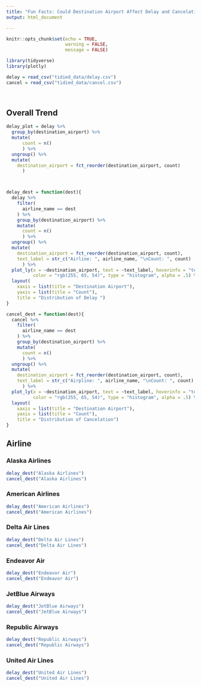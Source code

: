 ```yaml
---
title: "Fun Facts: Could Destination Airport Affect Delay and Cancelation?"
output: html_document

---
```

```r
knitr::opts_chunk$set(echo = TRUE,
                      warning = FALSE,
                      message = FALSE)

library(tidyverse)
library(plotly)

delay = read_csv("tidied_data/delay.csv")
cancel = read_csv("tidied_data/cancel.csv")

```

<br>

## Overall Trend 

```r
delay_plot = delay %>%
  group_by(destination_airport) %>% 
  mutate(
      count = n()
      ) %>% 
  ungroup() %>% 
  mutate(
    destination_airport = fct_reorder(destination_airport, count)
      ) 




```


```r
delay_dest = function(dest){
  delay %>%
    filter(
      airline_name == dest
    ) %>% 
    group_by(destination_airport) %>% 
    mutate(
      count = n()
      ) %>% 
  ungroup() %>% 
  mutate(
    destination_airport = fct_reorder(destination_airport, count),
    text_label = str_c("Airline: ", airline_name, "\nCount: ", count)
      ) %>% 
  plot_ly(x = ~destination_airport, text = ~text_label, hoverinfo = "text", 
          color = "rgb(255, 65, 54)", type = "histogram", alpha = .5) %>% 
  layout(
    xaxis = list(title = "Destination Airport"),
    yaxis = list(title = "Count"),
    title = "Distribution of Delay ")
}

cancel_dest = function(dest){
  cancel %>%
    filter(
      airline_name == dest
    ) %>% 
    group_by(destination_airport) %>% 
    mutate(
      count = n()
      ) %>% 
  ungroup() %>% 
  mutate(
    destination_airport = fct_reorder(destination_airport, count),
    text_label = str_c("Airpline: ", airline_name, "\nCount: ", count)
      ) %>% 
  plot_ly(x = ~destination_airport, text = ~text_label, hoverinfo = "text",
          color = "rgb(255, 65, 54)", type = "histogram", alpha = .5) %>% 
  layout(
    xaxis = list(title = "Destination Airport"),
    yaxis = list(title = "Count"),
    title = "Distribution of Cancelation")
}
```


## Airline {.tabset}
### Alaska Airlines
```r
delay_dest("Alaska Airlines")
cancel_dest("Alaska Airlines")
```


### American Airlines 
```r
delay_dest("American Airlines")
cancel_dest("American Airlines")
```

### Delta Air Lines 
```r
delay_dest("Delta Air Lines")
cancel_dest("Delta Air Lines")
```

### Endeavor Air  
```r
delay_dest("Endeavor Air")
cancel_dest("Endeavor Air")
```

### JetBlue Airways
```r
delay_dest("JetBlue Airways")
cancel_dest("JetBlue Airways")
```

### Republic Airways
```r
delay_dest("Republic Airways")
cancel_dest("Republic Airways")
```

### United Air Lines
```r
delay_dest("United Air Lines")
cancel_dest("United Air Lines")
```



